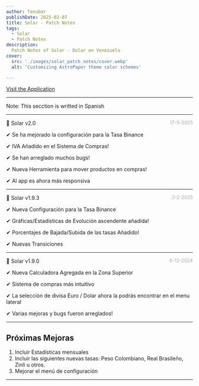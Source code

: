 ```yaml
---
author: Tenubar
publishDate: 2025-02-07
title: Solar - Patch Notes
tags:
  - Solar
  - Patch Notes
description:
  Patch Notes of Solar - Dolar en Venezuela
cover:
  src: './images/solar_patch_notes/cover.webp'
  alt: 'Customizing AstroPaper theme color schemes'

--- 
```


[Visit the Application](https://play.google.com/store/apps/details?id=es.solartech)

---

Note: This secction is writted in Spanish

---

🌟 Solar v2.0 <span style="float:right; color:#aaa; font-size:0.9em;">17-5-2025</span>

✔  Se ha mejorado la configuración para la Tasa Binance

✔ IVA Añadido en el Sistema de Compras!

✔ Se han arreglado muchos bugs!

✔ Nueva Herramienta para mover productos en compras!

✔ Al app es ahora más responsiva

---

🌟 Solar v1.9.3  <span style="float:right; color:#aaa; font-size:0.9em;">3-2-2025</span>

✔ Nueva Configuración para la Tasa Binance

✔ Gráficas/Estadísticas de Evolución ascendente añadida!

✔ Porcentajes de Bajada/Subida de las tasas Añadido!

✔ Nuevas Transiciones

---

🌟 Solar v1.9.0 <span style="float:right; color:#aaa; font-size:0.9em;">6-12-2024</span>

✔ Nueva Calculadora Agregada en la Zona Superior

✔ Sistema de compras más intuitivo

✔ La selección de divisa Euro / Dolar ahora la podrás encontrar en el menu lateral

✔ Varias mejoras y bugs fueron arreglados!

---

## Próximas Mejoras

1. Incluir Estadísticas mensuales
2. Incluir las siguientes nuevas tasas: Peso Colombiano, Real Brasileño, Zinli u otros.
3. Mejorar el menú de configuración

---